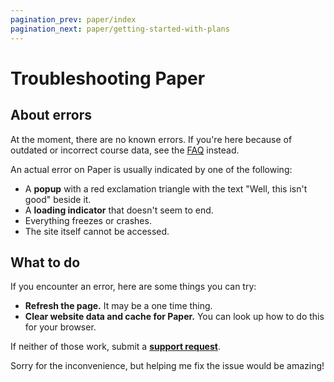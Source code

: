 ```yaml
---
pagination_prev: paper/index
pagination_next: paper/getting-started-with-plans
---
```



# Troubleshooting Paper

<ErrorBox />

## About errors

At the moment, there are no known errors. If you're here because of outdated or incorrect course data, see the [FAQ](./faq.md) instead.

An actual error on Paper is usually indicated by one of the following:

- A **popup** with a red exclamation triangle with the text "Well, this isn't good" beside it.
- A **loading indicator** that doesn't seem to end.
- Everything freezes or crashes.
- The site itself cannot be accessed.

## What to do

If you encounter an error, here are some things you can try:

- **Refresh the page.** It may be a one time thing.
- **Clear website data and cache for Paper.** You can look up how to do this for your browser.

If neither of those work, submit a **[support request](https://forms.dilanxd.com/paper-support?t=Technical+Issue+or+Bug)**.

Sorry for the inconvenience, but helping me fix the issue would be amazing!
